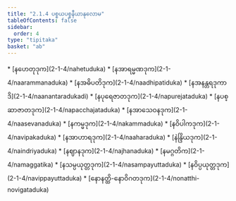 ```yaml
---
title: "2.1.4 ပစ္စယပစ္စနီယာနုလောမ"
tableOfContents: false
sidebar:
  order: 4
type: "tipitaka"
basket: "ab"
---
```



<DynamicBreadcrumb />



<TableOfContents>
* [နဟေတုဒုက](2-1-4/nahetuduka)
* [နအာရမ္မဏဒုက](2-1-4/naarammanaduka)
* [နအဓိပတိဒုက](2-1-4/naadhipatiduka)
* [နအနန္တရဒုကာဒိ](2-1-4/naanantaradukadi)
* [နပုရေဇာတဒုက](2-1-4/napurejataduka)
* [နပစ္ဆာဇာတဒုက](2-1-4/napacchajataduka)
* [နအာသေဝနဒုက](2-1-4/naasevanaduka)
* [နကမ္မဒုက](2-1-4/nakammaduka)
* [နဝိပါကဒုက](2-1-4/navipakaduka)
* [နအာဟာရဒုက](2-1-4/naaharaduka)
* [နဲန္ဒြိယဒုက](2-1-4/naindriyaduka)
* [နဈာနဒုက](2-1-4/najhanaduka)
* [နမဂ္ဂတိက](2-1-4/namaggatika)
* [နသမ္ပယုတ္တဒုက](2-1-4/nasampayuttaduka)
* [နဝိပ္ပယုတ္တဒုက](2-1-4/navippayuttaduka)
* [နောနတ္ထိ-နောဝိဂတဒုက](2-1-4/nonatthi-novigataduka)
</TableOfContents>